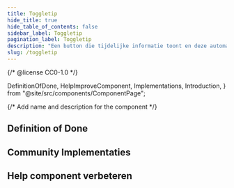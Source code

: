 ```yaml
---
title: Toggletip
hide_title: true
hide_table_of_contents: false
sidebar_label: Toggletip
pagination_label: Toggletip
description: "Een button die tijdelijke informatie toont en deze automatisch verbergt wanneer iets anders dan de button wordt gebruikt."
slug: /toggletip
---
```


{/* @license CC0-1.0 */}

  DefinitionOfDone,
  HelpImproveComponent,
  Implementations,
  Introduction,
} from "@site/src/components/ComponentPage";

{/* Add name and description for the component */}


<Introduction component={component} headingLevel={1} description={description} />

## Definition of Done

<DefinitionOfDone component={component} headingLevel={3} />

## Community Implementaties

<Implementations component={component} headingLevel={3} />

## Help component verbeteren

<HelpImproveComponent component={component} headingLevel={3} />
